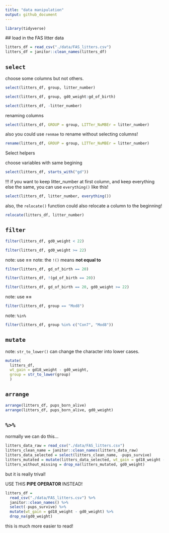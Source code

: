 ```yaml
---
title: "data manipulation"
output: github_document
---
```


```r
library(tidyverse)
```
 ## load in the FAS litter data
 
```r
litters_df = read_csv("./data/FAS_litters.csv")
litters_df = janitor::clean_names(litters_df)
```
 

## `select`

choose some columns but not others.

```r
select(litters_df, group, litter_number)
```

```r
select(litters_df, group, gd0_weight:gd_of_birth)
```

```r
select(litters_df, -litter_number)
```

renaming columns 

```r
select(litters_df, GROUP = group, LITTer_NuMBEr = litter_number)
```

also you could use `renmae` to rename without selecting columns!

```r
rename(litters_df, GROUP = group, LITTer_NuMBEr = litter_number)
```

Select helpers

choose variables with same begining
```r
select(litters_df, starts_with("gd"))
```

!!! if you want to keep litter_number at first column, and keep everything else the same, you can use `everything()` like this!
```r
select(litters_df, litter_number, everything())
```

also, the `relocate()` function could also relocate a column to the beginning!

```r
relocate(litters_df, litter_number)
```

## `filter`

```r
filter(litters_df, gd0_weight < 22)

filter(litters_df, gd0_weight >= 22)
```

note: use **==**
note: the `!()` means **not equal to**
```r
filter(litters_df, gd_of_birth == 20)

filter(litters_df, !(gd_of_birth == 20))
```

```r
filter(litters_df, gd_of_birth == 20, gd0_weight >= 22)
```

note: use **==**
```r
filter(litters_df, group == "Mod8")
```

note: `%in%`
```r
filter(litters_df, group %in% c("Con7", "Mod8"))
```

## `mutate`

note: `str_to_lower()` can change the character into lower cases.
```r
mutate(
  litters_df, 
  wt_gain = gd18_weight - gd0_weight,
  group = str_to_lower(group)
  )
```

## `arrange`

```r
arrange(litters_df, pups_born_alive)
arrange(litters_df, pups_born_alive, gd0_weight)
```


## `%>%`

normally we can do this...
```r
litters_data_raw = read_csv("./data/FAS_litters.csv")
litters_clean_name = janitor::clean_names(litters_data_raw)
litters_data_selected = select(litters_clean_name, -pups_survive)
litters_mutated = mutate(litters_data_selected, wt_gain = gd18_weight - gd0_weight)
litters_without_missing = drop_na(litters_mutated, gd0_weight)
```
but it is really trival!

USE THIS **PIPE OPERATOR** INSTEAD!

```r
litters_df = 
  read_csv("./data/FAS_litters.csv") %>% 
  janitor::clean_names() %>% 
  select(-pups_survive) %>% 
  mutate(wt_gain = gd18_weight - gd0_weight) %>% 
  drop_na(gd0_weight)

```

this is much more easier to read!




